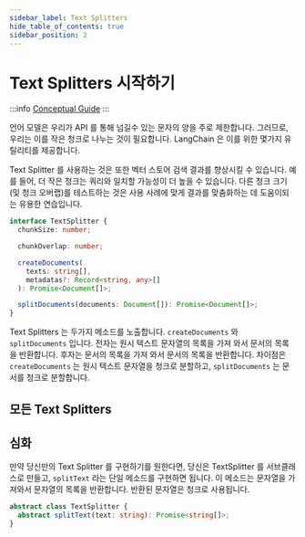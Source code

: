 ```yaml
---
sidebar_label: Text Splitters
hide_table_of_contents: true
sidebar_position: 2
---
```



# Text Splitters 시작하기

:::info
[Conceptual Guide](https://docs.langchain.com/docs/components/indexing/text-splitters)
:::

언어 모델은 우리가 API 를 통해 넘길수 있는 문자의 양을 주로 제한합니다. 그러므로, 우리는 이를 작은 청크로 나누는 것이 필요합니다. LangChain 은 이를 위한 몇가지 유틸리티를 제공합니다.

Text Splitter 를 사용하는 것은 또한 벡터 스토어 검색 결과를 향상시킬 수 있습니다. 예를 들어, 더 작은 청크는 쿼리와 일치할 가능성이 더 높을 수 있습니다. 다른 청크 크기 (및 청크 오버랩)를 테스트하는 것은 사용 사례에 맞게 결과를 맞춤화하는 데 도움이되는 유용한 연습입니다.

```typescript
interface TextSplitter {
  chunkSize: number;

  chunkOverlap: number;

  createDocuments(
    texts: string[],
    metadatas?: Record<string, any>[]
  ): Promise<Document[]>;

  splitDocuments(documents: Document[]): Promise<Document[]>;
}
```

Text Splitters 는 두가지 메소드를 노출합니다. `createDocuments` 와 `splitDocuments` 입니다. 전자는 원시 텍스트 문자열의 목록을 가져 와서 문서의 목록을 반환합니다. 후자는 문서의 목록을 가져 와서 문서의 목록을 반환합니다. 차이점은 `createDocuments` 는 원시 텍스트 문자열을 청크로 분할하고, `splitDocuments` 는 문서를 청크로 분할합니다.

## 모든 Text Splitters

<DocCardList />

## 심화

만약 당신만의 Text Splitter 를 구현하기를 원한다면, 당신은 TextSplitter 를 서브클래스로 만들고, `splitText` 라는 단일 메소드를 구현하면 됩니다. 이 메소드는 문자열을 가져와서 문자열의 목록을 반환합니다. 반환된 문자열은 청크로 사용됩니다.

```typescript
abstract class TextSplitter {
  abstract splitText(text: string): Promise<string[]>;
}
```
